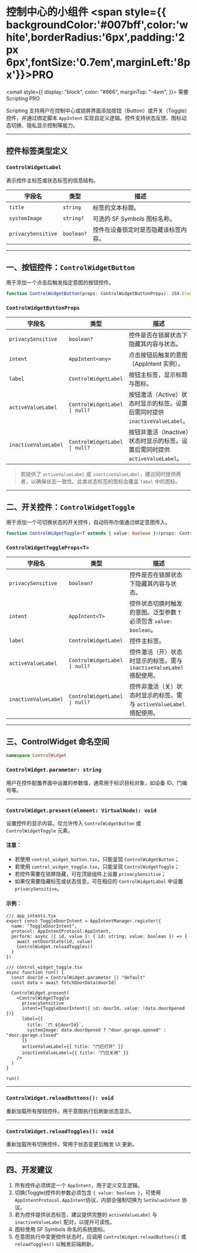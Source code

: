 # 控制中心的小组件 <span style={{ backgroundColor:'#007bff',color:'white',borderRadius:'6px',padding:'2px 6px',fontSize:'0.7em',marginLeft:'8px'}}>PRO</span>

<small
  style={{
    display: "block",
    color: "#666",
    marginTop: "-4em",
  }}>
  需要 Scripting PRO
</small>

Scripting 支持用户在控制中心或锁屏界面添加按钮（Button）或开关（Toggle）控件，并通过绑定脚本 `AppIntent` 实现自定义逻辑。控件支持状态反馈、图标动态切换、隐私显示控制等能力。

---

## 控件标签类型定义

### `ControlWidgetLabel`

表示控件主标签或状态标签的信息结构。

| 字段名                | 类型         | 描述                   |
| ------------------ | ---------- | -------------------- |
| `title`            | `string`   | 标签的文本标题。             |
| `systemImage`      | `string?`  | 可选的 SF Symbols 图标名称。 |
| `privacySensitive` | `boolean?` | 控件在设备锁定时是否隐藏该标签内容。   |

---

## 一、按钮控件：`ControlWidgetButton`

用于添加一个点击后触发指定意图的按钮控件。

```ts
function ControlWidgetButton(props: ControlWidgetButtonProps): JSX.Element
```

### `ControlWidgetButtonProps`

| 字段名                  | 类型                            | 描述                                                   |
| -------------------- | ----------------------------- | ---------------------------------------------------- |
| `privacySensitive`   | `boolean?`                    | 控件是否在锁屏状态下隐藏其内容与状态。                                  |
| `intent`             | `AppIntent<any>`              | 点击按钮后触发的意图（AppIntent 实例）。                            |
| `label`              | `ControlWidgetLabel`          | 按钮主标签，显示标题与图标。                                       |
| `activeValueLabel`   | `ControlWidgetLabel \| null?` | 按钮激活（Active）状态时显示的标签。设置后需同时提供 `inactiveValueLabel`。  |
| `inactiveValueLabel` | `ControlWidgetLabel \| null?` | 按钮非激活（Inactive）状态时显示的标签。设置后需同时提供 `activeValueLabel`。 |

> 若提供了 `activeValueLabel` 或 `inactiveValueLabel`，建议同时提供两者，以确保状态一致性。此类状态标签的图标会覆盖 `label` 中的图标。

---

## 二、开关控件：`ControlWidgetToggle`

用于添加一个可切换状态的开关控件，自动将布尔值通过绑定意图传入。

```ts
function ControlWidgetToggle<T extends { value: boolean }>(props: ControlWidgetToggleProps<T>): JSX.Element
```

### `ControlWidgetToggleProps<T>`

| 字段名                  | 类型                            | 描述                                            |
| -------------------- | ----------------------------- | --------------------------------------------- |
| `privacySensitive`   | `boolean?`                    | 控件是否在锁屏状态下隐藏其内容与状态。                           |
| `intent`             | `AppIntent<T>`                | 控件状态切换时触发的意图。泛型参数 `T` 必须包含 `value: boolean`。  |
| `label`              | `ControlWidgetLabel`          | 控件主标签。                                        |
| `activeValueLabel`   | `ControlWidgetLabel \| null?` | 控件激活（开）状态时显示的标签。需与 `inactiveValueLabel` 搭配使用。 |
| `inactiveValueLabel` | `ControlWidgetLabel \| null?` | 控件非激活（关）状态时显示的标签。需与 `activeValueLabel` 搭配使用。  |

---

## 三、ControlWidget 命名空间

```ts
namespace ControlWidget
```

### `ControlWidget.parameter: string`

用户在控件配置界面中设置的参数值，通常用于标识目标对象，如设备 ID、门编号等。

---

### `ControlWidget.present(element: VirtualNode): void`

设置控件的显示内容。仅允许传入 `ControlWidgetButton` 或 `ControlWidgetToggle` 元素。

#### 注意：

* 若使用 `control_widget_button.tsx`，只能呈现 `ControlWidgetButton`；
* 若使用 `control_widget_toggle.tsx`，只能呈现 `ControlWidgetToggle`；
* 若控件需要在锁屏隐藏，可在顶层组件上设置 `privacySensitive`；
* 如果仅需要隐藏标签或状态信息，可在相应的 `ControlWidgetLabel` 中设置 `privacySensitive`。

#### 示例：

```tsx
/// app_intents.tsx
export const ToggleDoorIntent = AppIntentManager.register({
  name: "ToggleDoorIntent",
  protocol: AppIntentProtocol.AppIntent,
  perform: async ({ id, value }: { id: string; value: boolean }) => {
    await setDoorState(id, value)
    ControlWidget.reloadToggles()
  }
})

/// control_widget_toggle.tsx
async function run() {
  const doorId = ControlWidget.parameter || "default"
  const data = await fetchDoorData(doorId)

  ControlWidget.present(
    <ControlWidgetToggle
      privacySensitive
      intent={ToggleDoorIntent({ id: doorId, value: !data.doorOpened })}
      label={{
        title: `门 ${doorId}`,
        systemImage: data.doorOpened ? "door.garage.opened" : "door.garage.closed"
      }}
      activeValueLabel={{ title: "门已打开" }}
      inactiveValueLabel={{ title: "门已关闭" }}
    />
  )
}

run()
```

---

### `ControlWidget.reloadButtons(): void`

重新加载所有按钮控件。用于意图执行后刷新状态显示。

---

### `ControlWidget.reloadToggles(): void`

重新加载所有切换控件。常用于状态变更后触发 UI 更新。

---

## 四、开发建议

1. 所有控件必须绑定一个 `AppIntent`，用于定义交互逻辑。
2. 切换(Toggle)控件的参数必须包含 `{ value: boolean }`，可使用`AppIntentProtocol.AppIntent`协议，内部会强制切换为 `SetValueIntent` 协议。
3. 若为控件提供状态标签，建议提供完整的 `activeValueLabel` 与 `inactiveValueLabel` 配对，以提升可读性。
4. 图标使用 SF Symbols 命名的系统图标。
5. 在意图执行中变更控件状态时，应调用 `ControlWidget.reloadButtons()` 或 `reloadToggles()` 以触发前端刷新。
